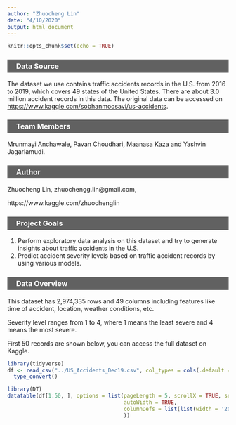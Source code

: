```yaml
---
author: "Zhuocheng Lin"
date: "4/10/2020"
output: html_document
---
```


<style>
h3 {
  background-color: #616161;
  text-indent: 20px;
  padding-top: 5px;
  padding-bottom: 5px;
  color: #fff;
}
  
body .main-container {
max-width: 1800px;
}
</style>

```r
knitr::opts_chunk$set(echo = TRUE)
```

### Data Source

The dataset we use contains traffic accidents records in the U.S. from 2016 to 2019, which covers 49 states of the United States. There are about 3.0 million accident records in this data. The original data can be accessed on <https://www.kaggle.com/sobhanmoosavi/us-accidents>.

### Team Members

Mrunmayi Anchawale, Pavan Choudhari, Maanasa Kaza and Yashvin Jagarlamudi.

### Author

Zhuocheng Lin, zhuochengg.lin@gmail.com, 

https://www.kaggle.com/zhuochenglin

### Project Goals

1. Perform exploratory data analysis on this dataset and try to generate insights about traffic accidents in the U.S. 
2. Predict accident severity levels based on traffic accident records by using various models.

### Data Overview

This dataset has 2,974,335 rows and 49 columns including features like time of accident, location, weather conditions, etc. 

Severity level ranges from 1 to 4, where 1 means the least severe and 4 means the most severe.

First 50 records are shown below, you can access the full dataset on Kaggle.

```r
library(tidyverse)
df <- read_csv("../US_Accidents_Dec19.csv", col_types = cols(.default = col_character())) %>% 
  type_convert()
```

```r
library(DT)
datatable(df[1:50, ], options = list(pageLength = 5, scrollX = TRUE, searching = FALSE,
                                     autoWidth = TRUE,
                                     columnDefs = list(list(width = '200px', targets = c(12))) 
                                     ))
```
